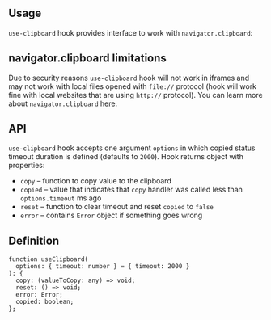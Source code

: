 

## Usage

`use-clipboard` hook provides interface to work with `navigator.clipboard`:

<Demo data={HooksDemos.useClipboardDemo} />

## navigator.clipboard limitations

Due to security reasons `use-clipboard` hook will not work in iframes and may not work with local files opened with `file://` protocol
(hook will work fine with local websites that are using `http://` protocol). You can learn more about `navigator.clipboard` [here](https://web.dev/async-clipboard/).

## API

`use-clipboard` hook accepts one argument `options` in which copied status timeout duration is defined (defaults to `2000`).
Hook returns object with properties:

- `copy` – function to copy value to the clipboard
- `copied` – value that indicates that `copy` handler was called less than `options.timeout` ms ago
- `reset` – function to clear timeout and reset `copied` to `false`
- `error` – contains `Error` object if something goes wrong

## Definition

```tsx
function useClipboard(
  options: { timeout: number } = { timeout: 2000 }
): {
  copy: (valueToCopy: any) => void;
  reset: () => void;
  error: Error;
  copied: boolean;
};
```
